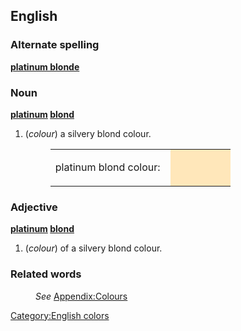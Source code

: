 ==English==

===Alternate spelling===
'''[[platinum blonde]]'''

===Noun===
'''[[platinum]] [[blond]]'''
#(''colour'') a silvery blond colour.
#:<table><tr><td>platinum blond colour: &nbsp;</td><td bgcolor="#FFE7BA" width="80">&nbsp; </td></tr></table>

===Adjective===
'''[[platinum]] [[blond]]'''
#(''colour'') of a silvery blond colour.

===Related words===
:''See'' [[Wiktionary_Appendix:Colours|Appendix:Colours]]

[[Category:English colors]]